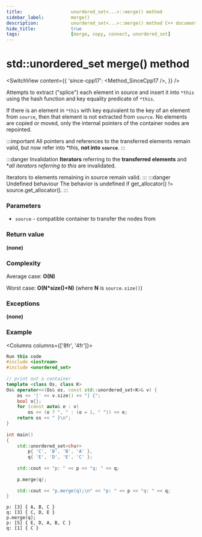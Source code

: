 ```yaml
---
title:					unordered_set<...>::merge() method
sidebar_label:			merge()
description:			unordered_set<...>::merge() method C++ documentation
hide_title:				true
tags:					[merge, copy, connect, unordered_set]
---
```



<!----------------- Codes ---------------------->


# std::unordered_set merge() method

<SwitchView content={{
    'since-cpp17': <Method_SinceCpp17 />,
    }} />

Attempts to extract ("splice") each element in source and insert it into `*this` using the hash function and key equality predicate of `*this`.


If there is an element in `*this` with key equivalent to the key of an element from `source`, then that element is not extracted from `source`.
No elements are copied or moved, only the internal pointers of the container nodes are repointed. 

:::important
All pointers and references to the transferred elements remain valid, but now refer into *this, **not into `source`**. 
:::

:::danger Invalidation
**Iterators** referring to the **transferred elements** and **all iterators referring to *this** are invalidated.

Iterators to elements remaining in source remain valid.
:::
:::danger Undefined behaviour
The behavior is undefined if get_allocator() != source.get_allocator().
:::

### Parameters

 - `source` - compatible container to transfer the nodes from

### Return value

**(none)**

### Complexity

Average case: **O(N)**

Worst case: **O(N*size()+N)** (where **N** is `source.size()`)

### Exceptions

**(none)**

### Example

<Columns columns={['8fr', '4fr']}>
<div>

```cpp title='Main.cpp' showLineNumbers
Run this code
#include <iostream>
#include <unordered_set>
 
// print out a container
template <class Os, class K>
Os& operator<<(Os& os, const std::unordered_set<K>& v) {
    os << '[' << v.size() << "] {";
    bool o{};
    for (const auto& e : v)
        os << (o ? ", " : (o = 1, " ")) << e;
    return os << " }\n";
}
 
int main()
{
    std::unordered_set<char>
        p{ 'C', 'B', 'B', 'A' }, 
        q{ 'E', 'D', 'E', 'C' };
 
    std::cout << "p: " << p << "q: " << q;
 
    p.merge(q);
 
    std::cout << "p.merge(q);\n" << "p: " << p << "q: " << q;
}
```

</div>
<div>

```plaintext title="Possible output"
p: [3] { A, B, C }
q: [3] { C, D, E }
p.merge(q);
p: [5] { E, D, A, B, C }
q: [1] { C }
```

</div>
</Columns>